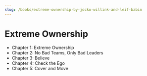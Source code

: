 ```yaml
---
slug: /books/extreme-ownership-by-jocko-willink-and-leif-babin
---
```


# Extreme Ownership

- Chapter 1: Extreme Ownership
- Chapter 2: No Bad Teams, Only Bad Leaders
- Chapter 3: Believe
- Chapter 4: Check the Ego
- Chapter 5: Cover and Move
